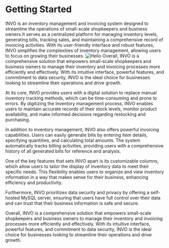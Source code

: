 
# Getting Started





 
 INVO is an inventory management and invoicing system designed to streamline the operations of small-scale shopkeepers and business owners.It serves as a centralized platform for managing inventory levels, generating bills, tracking sales, and maintaining a comprehensive record of invoicing activities. With its user-friendly interface and robust features, INVO simplifies the complexities of inventory management, allowing users to focus on growing their businesses.
<Image src="/mockuper1.png"  alt="Hello" width={500} height={500} />
 Overall, INVO is a comprehensive solution that empowers small-scale shopkeepers and business owners to manage their inventory and invoicing processes more efficiently and effectively. With its intuitive interface, powerful features, and commitment to data security, INVO is the ideal choice for businesses looking to streamline their operations and drive growth.

 At its core, INVO provides users with a digital solution to replace manual inventory tracking methods, which can be time-consuming and prone to errors. By digitizing the inventory management process, INVO enables users to maintain accurate records of their stock levels, monitor product availability, and make informed decisions regarding restocking and purchasing.

 In addition to inventory management, INVO also offers powerful invoicing capabilities. Users can easily generate bills by entering item details, specifying quantities, and calculating total amounts. The system automatically tracks billing activities, providing users with a comprehensive history of all generated bills for reference and analysis.

 One of the key features that sets INVO apart is its customizable columns, which allow users to tailor the display of inventory data to meet their specific needs. This flexibility enables users to organize and view inventory information in a way that makes sense for their business, enhancing efficiency and productivity.

 Furthermore, INVO prioritizes data security and privacy by offering a self-hosted MySQL server, ensuring that users have full control over their data and can trust that their business information is safe and secure.

 Overall, INVO is a comprehensive solution that empowers small-scale shopkeepers and business owners to manage their inventory and invoicing processes more efficiently and effectively. With its intuitive interface, powerful features, and commitment to data security, INVO is the ideal choice for businesses looking to streamline their operations and drive growth.